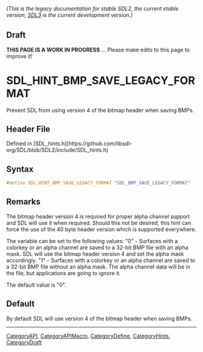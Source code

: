 ====== (This is the legacy documentation for stable SDL2, the current stable version; [https://wiki.libsdl.org/SDL3/ SDL3] is the current development version.) ======

== Draft ==

'''THIS PAGE IS A WORK IN PROGRESS''' ... Please make edits to this page to improve it!


<!-- #*^*^*^*^*See https://wiki.libsdl.org/SGEnumerations for details on editing this page*^*^*^*^* -->
= SDL_HINT_BMP_SAVE_LEGACY_FORMAT =

Prevent SDL from using version 4 of the bitmap header when saving BMPs.

== Header File ==

Defined in [SDL_hints.h](https://github.com/libsdl-org/SDL/blob/SDL2/include/SDL_hints.h)

== Syntax ==

<syntaxhighlight lang='c'>
#define SDL_HINT_BMP_SAVE_LEGACY_FORMAT "SDL_BMP_SAVE_LEGACY_FORMAT"</syntaxhighlight>

== Remarks ==

The bitmap header version 4 is required for proper alpha channel support
and SDL will use it when required. Should this not be desired, this hint
can force the use of the 40 byte header version which is supported
everywhere.

The variable can be set to the following values: "0" - Surfaces with a
colorkey or an alpha channel are saved to a 32-bit BMP file with an alpha
mask. SDL will use the bitmap header version 4 and set the alpha mask
accordingly. "1" - Surfaces with a colorkey or an alpha channel are saved
to a 32-bit BMP file without an alpha mask. The alpha channel data will be
in the file, but applications are going to ignore it.

The default value is "0".

== Default ==

By default SDL will use version 4 of the bitmap header when saving BMPs.

----
[[CategoryAPI]], [[CategoryAPIMacro]], [[CategoryDefine]], [[CategoryHints]], [[CategoryDraft]]


